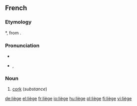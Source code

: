 {{also|Liège|liege}}
==French==

===Etymology===
{{etyl|VL.|fr}} *{{term||levius}}, from {{etyl|la|fr}} {{term|levis||light, unimportant}}.

===Pronunciation===
* {{audio|Fr-liège.ogg|audio}}
* {{IPA|/ljɛʒ/|lang=fr}}, {{SAMPA|/ljEZ/}}

===Noun===
{{fr-noun|m}}

# [[cork]] (''substance'')

[[de:liège]]
[[el:liège]]
[[fr:liège]]
[[io:liège]]
[[hu:liège]]
[[pl:liège]]
[[fi:liège]]
[[vi:liège]]